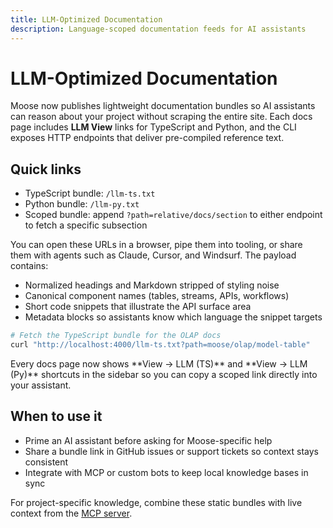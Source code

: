 ```yaml
---
title: LLM-Optimized Documentation
description: Language-scoped documentation feeds for AI assistants
---
```


# LLM-Optimized Documentation

Moose now publishes lightweight documentation bundles so AI assistants can reason about your project without scraping the entire site. Each docs page includes **LLM View** links for TypeScript and Python, and the CLI exposes HTTP endpoints that deliver pre-compiled reference text.

## Quick links

- TypeScript bundle: `/llm-ts.txt`
- Python bundle: `/llm-py.txt`
- Scoped bundle: append `?path=relative/docs/section` to either endpoint to fetch a specific subsection

You can open these URLs in a browser, pipe them into tooling, or share them with agents such as Claude, Cursor, and Windsurf. The payload contains:

- Normalized headings and Markdown stripped of styling noise
- Canonical component names (tables, streams, APIs, workflows)
- Short code snippets that illustrate the API surface area
- Metadata blocks so assistants know which language the snippet targets

```bash filename="Terminal"
# Fetch the TypeScript bundle for the OLAP docs
curl "http://localhost:4000/llm-ts.txt?path=moose/olap/model-table"
```

<Callout type="info" title="Automatically accessible in docs">
Every docs page now shows **View → LLM (TS)** and **View → LLM (Py)** shortcuts in the sidebar so you can copy a scoped link directly into your assistant.
</Callout>

## When to use it

- Prime an AI assistant before asking for Moose-specific help
- Share a bundle link in GitHub issues or support tickets so context stays consistent
- Integrate with MCP or custom bots to keep local knowledge bases in sync

For project-specific knowledge, combine these static bundles with live context from the [MCP server](/moose/mcp-dev-server).
